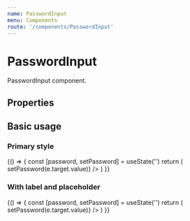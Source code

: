 ```yaml
---
name: PasswordInput
menu: Components
route: '/components/PasswordInput'
---
```





# PasswordInput

PasswordInput component. 
 
## Properties
<Props of={PasswordInput} />

## Basic usage

### Primary style
<Playground>
{() => {
    const [password, setPassword] = useState('')
    return (
        <Fragment>
            <BlockContainer>
                <PasswordInput
                    label="Password Input"
                    id='functional_Input'
                    name='functional_Input'
                    password={password}
                    onChange={e => setPassword(e.target.value)}
                />
            </BlockContainer>
        </Fragment>
    )    
}}
</Playground>

### With label and placeholder
<Playground>
{() => {
    const [password, setPassword] = useState('')
    return (
        <Fragment>
            <BlockContainer>
                <PasswordInput
                    hideLabel={false}
                    label="Password Input"
                    placeholder='Placeholder'
                    id='functional_Input'
                    name='functional_Input'
                    password={password}
                    onChange={e => setPassword(e.target.value)}
                />
            </BlockContainer>
        </Fragment>
    )    
}}
</Playground>